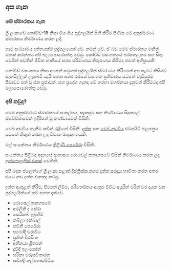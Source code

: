 <Head>
    <title>අප ගැන</title>
</Head>

## අප ගැන
### මේ ස්මාරකය ගැන

ශ්‍රී ලංකාවේ කෝවිඩ්-19 නිසා මිය ගිය පුද්ගලයින් සිහි කිරීම පිණිස මේ අනුස්මරණ ස්මාරකය නිර්මාණය කරන ලදී.

හැම සංඛ්‍යාමය දත්තයක්ම පුද්ගලයෙක් වේ. නමක් වේ. ඒ බව මෙම ස්මාරකය මඟින් මතක් කරන්නට අපි බලාපොරොත්තු වෙමු. කෝවිඩ් වසංගතයේ බරපතලකම සහ සිතු වෙමින් පවතින් ජීවිත හානියේ සත්‍ය පරිමාණය නිරූපණය කිරීමද තවත් අභිප්‍රායකි. 

කෝවිඩ් වසංගතය නිසා අපෙන් සමුගත් පුද්ගලයින් ස්මරණය කිරීමෙන් අප සැමට කිසියම් සැනසිල්ලක් ලැබේවි යැයි පතන අතර රජයේ වසංගත ප්‍රතිචාරය යටතේ වැඩිපුරම පීඩාවට පත් වූ ජන ප්‍රජාවන්. සහ ප්‍රදේශ ගැනද මේ හරහා මහජනයා දැනුවත් කිරීමටද අපි බලාපොරොත්තු වෙමු.

### අපි කවුද?

මෙම අනුස්මරණ ස්මාරකයේ සංකල්පය, සැකසුම සහ නිර්මාණය සිදුකලේ ස්වේච්ඡාවෙන් ඉදිරිපත් වූ කණ්ඩායමක් විසිනි. 

වෙබ් අඩවිය තැනීම කවීන් රුද්‍රිගෝ විසිනි. <a href="https://github.com/kaveenr/covid19-memorial-lk-data">දත්ත</a> සහ <a href="https://github.com/kaveenr/covid19-memorial-lk-web">වෙබ් අඩවිය</a> එම්අයිටී බලපත්‍රය යටතේ නිකුත් කරන ලද විවෘත මෘදුකාංගයකි.

මල් සංකේතය නිර්මාණය <a href="https://thiliniperera.com/">තිළිණි පෙරේරා</a> විසිනි.

සංකේතය පිළිබඳ අදහසේ ආභාෂය රොචෙල් කනාගසබේ විසින් නිර්මාණය කරන ලද <a href="https://pbs.twimg.com/media/E-SPHzVVgAkddDe?format=jpg&name=large">ඉන්ෆොග්‍රැෆික් එකක්</a> වෙතිනි.

අපි මදුක ජයලත්ගේ <a href="https://github.com/madurapa/sri-lanka-provinces-districts-cities">ශ්‍රී ලංකා පළාත් දිස්ත්‍රික්ක නගර දත්ත සමුදාය</a> භාවිතා කරන අතර එයට නව දත්ත එකතුද කරමු.

දත්ත ඇතුළත් කිරීම, පිටපත් ලිවීම, පරිවර්තනය ඇතුළු විවිධ අයුරින් වරින් වර දායක වන පුද්ගලයින්ගේ නම් පහත දැක්වේ.

- රොෂෙල් කනගසබේ
- අමලිනි ද සේරා
- සෙයිනබ් ඉබ්‍රහිම්
- නබීලා ඉක්බාල්
- සචිනි පෙරේරා
- පමෝදි වරාවිට
- ප්‍රනීත් විරසිංහ
- අභිනයා ශ්‍රිතරන් 
- දුවිඳි ඉලංකෝන් 
- සරිකා වරුසවිතාරන 
- සවින්ද්‍රි තල්ගොඩපිටිය 